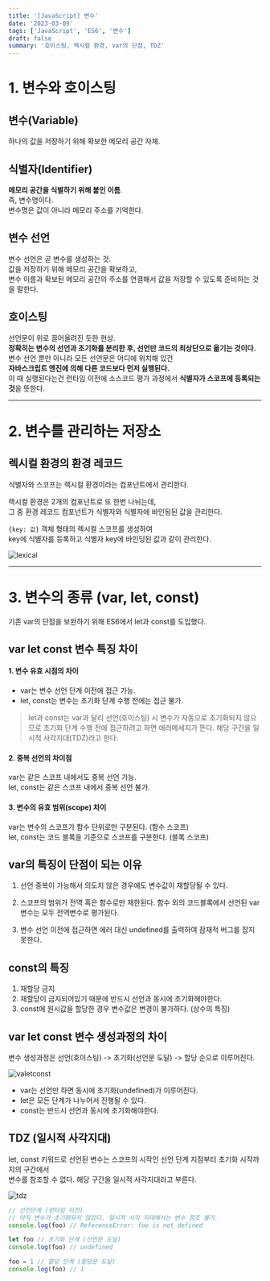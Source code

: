 ```yaml
---
title: '[JavaScript] 변수'
date: '2023-03-09'
tags: ['JavaScript', 'ES6', '변수']
draft: false
summary: '호이스팅, 렉시컬 환경, var의 단점, TDZ'
---
```


# 1. 변수와 호이스팅

## 변수(Variable)

하나의 값을 저장하기 위해 확보한 메모리 공간 자체.

## 식별자(Identifier)

**메모리 공간을 식별하기 위해 붙인 이름**.  
즉, 변수명이다.  
변수명은 값이 아니라 메모리 주소를 기억한다.

## 변수 선언

변수 선언은 곧 변수를 생성하는 것.  
값을 저장하기 위해 메모리 공간을 확보하고,  
변수 이름과 확보된 메모리 공간의 주소를 연결해서 값을 저장할 수 있도록 준비하는 것을 말한다.

## 호이스팅

선언문이 위로 끌어올려진 듯한 현상.  
**정확히는 변수의 선언과 초기화를 분리한 후, 선언만 코드의 최상단으로 옮기는 것이다.**  
변수 선언 뿐만 아니라 모든 선언문은 어디에 위치해 있건  
**자바스크립트 엔진에 의해 다른 코드보다 먼저 실행된다.**  
이 때 실행된다는건 런타임 이전에 소스코드 평가 과정에서 **식별자가 스코프에 등록되는 것**을 뜻한다.

---

# 2. 변수를 관리하는 저장소

## 렉시컬 환경의 환경 레코드

식별자와 스코프는 렉시컬 환경이라는 컴포넌트에서 관리한다.

렉시컬 환경은 2개의 컴포넌트로 또 한번 나뉘는데,  
그 중 환경 레코드 컴포넌트가 식별자와 식별자에 바인됭된 값을 관리한다.

`{key: 값}` 객체 형태의 렉시컬 스코프를 생성하여  
key에 식별자를 등록하고 식별자 key에 바인딩된 값과 같이 관리한다.

![lexical](https://user-images.githubusercontent.com/87015026/223949965-1c53c083-f07d-40fb-9060-17ac1c4cd069.png)

---

# 3. 변수의 종류 (var, let, const)

기존 var의 단점을 보완하기 위해 ES6에서 let과 const를 도입했다.

## var let const 변수 특징 차이

#### 1. 변수 유효 시점의 차이

- var는 변수 선언 단계 이전에 접근 가능.
- let, const는 변수는 초기화 단계 수행 전에는 접근 불가.

> let과 const는 var과 달리 선언(호이스팅) 시 변수가 자동으로 초기화되지 않으므로 초기화 단계 수행 전에 접근하려고 하면 에러메세지가 뜬다. 해당 구간을 일시적 사각지대(TDZ)라고 한다.

#### 2. 중복 선언의 차이점

var는 같은 스코프 내에서도 중복 선언 가능.  
let, const는 같은 스코프 내에서 중복 선언 불가.

#### 3. 변수의 유효 범위(scope) 차이

var는 변수의 스코프가 함수 단위로만 구분된다. (함수 스코프)  
let, const는 코드 블록을 기준으로 스코프를 구분한다. (블록 스코프)

## var의 특징이 단점이 되는 이유

1. 선언 중복이 가능해서 의도치 않은 경우에도 변수값이 재할당될 수 있다.

2. 스코프의 범위가 전역 혹은 함수로만 제한된다. 함수 외의 코드블록에서 선언된 var 변수는 모두 전역변수로 평가된다.

3. 변수 선언 이전에 접근하면 에러 대신 undefined를 출력하여 잠재적 버그를 잡지 못한다.

## const의 특징

1. 재할당 금지
2. 재할당이 금지되어있기 때문에 반드시 선언과 동시에 초기화해야한다.
3. const에 원시값을 할당한 경우 변수값은 변경이 불가하다. (상수의 특징)

## var let const 변수 생성과정의 차이

변수 생성과정은 선언(호이스팅) -> 초기화(선언문 도달) -> 할당 순으로 이루어진다.

![valetconst](https://user-images.githubusercontent.com/87015026/223756856-2cd7470a-a3fd-4749-bec7-cb7405500efb.png)

- var는 선언만 하면 동시에 초기화(undefined)가 이루어진다.
- let은 모든 단계가 나누어서 진행될 수 있다.
- const는 반드시 선언과 동시에 초기화해야한다.

## TDZ (일시적 사각지대)

let, const 키워드로 선언된 변수는 스코프의 시작인 선언 단계 지점부터 초기화 시작까지의 구간에서  
변수를 참조할 수 없다. 해당 구간을 일시적 사각지대라고 부른다.

![tdz](https://user-images.githubusercontent.com/87015026/223740386-a7126096-9781-42bb-a93a-784c4df0e994.png)

```javascript
// 선언단계 (런타임 이전)
// 아직 변수가 초기화되지 않았다. 일시적 사각 지대에서는 변수 참조 불가.
console.log(foo) // ReferenceError: foo is not defined

let foo // 초기화 단계 (선언문 도달)
console.log(foo) // undefined

foo = 1 // 할당 단계 (할당문 도달)
console.log(foo) // 1
```
